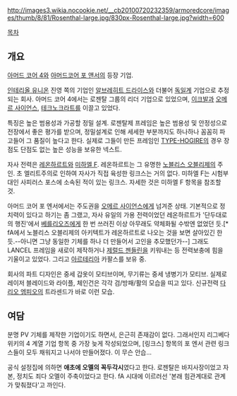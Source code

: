 http://images3.wikia.nocookie.net/__cb20100720232359/armoredcore/images/thumb/8/81/Rosenthal-large.jpg/830px-Rosenthal-large.jpg?width=600

[[목차]]
== 개요 ==
[[아머드 코어 4]]와 [[아머드코어 포 앤서]]의 등장 기업.

[[인테리올 유니온]] 진영 쪽의 기업인 [[알브레히트 드라이스]]와 더불어 [[독일]]계 기업으로 추정되는 회사. 아머드 코어 4에서는 로젠탈 그룹의 리더 기업으로 있었으며, [[이크발]]과 [[오메르 사이언스]], [[테크노크라트]]를 이끌고 있었다.

특징은 높은 범용성과 가공할 정밀 설계. 로젠탈제 프레임은 높은 범용성 및 안정성으로 전장에서 좋은 평가를 받으며, 정밀설계로 인해 세세한 부분까지도 하나하나 꼼꼼히 파고들어 그 품질이 높다고 한다. 실제로 그들이 만든 프레임인 [[TYPE-HOGIRE]]의 경우 장점도 단점도 없는 높은 성능을 보유한 넥스트.

자사 전력은 [[레온하르트]]와 [[미하엘 F]]. 레온하르트는 그 유명한 [[노블리스 오블리제]]의 주인. 초 엘리트주의로 인하여 자사가 직접 육성한 링크스는 거의 없다. 미하엘 F는 시험부대인 사피러스 포스에 소속된 적이 있는 링크스. 자세한 것은 미하엘 F 항목을 참조할 것.

아머드 코어 포 엔서에서는 주도권을 [[오메르 사이언스]]에게 넘겨준 상태. 기본적으로 정치력이 있다고 하기는 좀 그랬고, 자사 유일의 가용 전력이었던 레온하르트가 '단두대로의 행진'에서 [[베를리오즈]]에게 한 번 쓰러진 이상 아무래도 약체화될 수밖엔 없었던 듯.[* fA에서 노블리스 오블리제의 아키텍트가 레온하르트로 나오는 것을 보면 살아있긴 한 듯.--아니면 그냥 동일한 기체를 하나 더 만들어서 고인을 추모했던가--] 그래도 LANCEL 프레임을 새로이 제작하거나 [[제럴드 젠들린]]을 키워내는 등 전력보충에 힘을 기울이고 있었다. 그리고 [[아르테리아]] 카팔스를 보유 중.

회사의 파트 디자인은 중세 갑옷이 모티브이며, 무기류는 중세 냉병기가 모티브. 실제로 레이저 블레이드와 라이플, 체인건은 각각 검/방패/활의 모습을 띠고 있다. 신규전력 [[다리오 엠피오]]의 트라센드가 바로 이런 모습.
== 여담 ==
분명 PV 기체를 제작한 기업이기도 하면서, 은근히 존재감이 없다. 그래서인지 리그베다 위키의 4 계열 기업 항목 중 가장 늦게 작성되었으며, [링크스] 항목의 포 엔서 관련 링크스들이 모두 채워지고 나서야 만들어졌다. 이 무슨 안습...

공식 설정집에 의하면 '''애초에 오멜의 꼭두각시'''였다고 한다. 로젠탈은 바지사장이었고 자본, 정치도 죄다 오멜이 주축이었다고 한다. fA 시대에 이르러선 '본래 힘관계대로 관계가 맞춰졌다'고 까인다.
